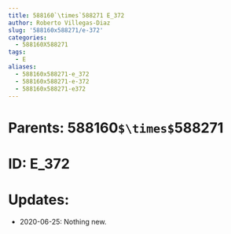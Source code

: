 ```yaml
---
title: 588160`\times`588271 E_372
author: Roberto Villegas-Diaz
slug: '588160x588271/e-372'
categories:
  - 588160X588271
tags:
  - E
aliases:
  - 588160x588271-e_372
  - 588160x588271-e-372
  - 588160x588271-e372
---
```


# **Parents**: 588160`$\times$`588271
# **ID**: E_372
# **Updates**: 
 - 2020-06-25: Nothing new.

